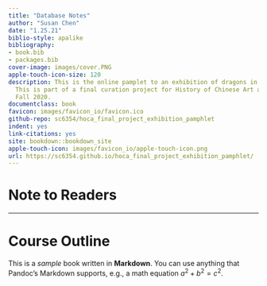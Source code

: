```yaml
--- 
title: "Database Notes"
author: "Susan Chen"
date: "1.25.21"
biblio-style: apalike
bibliography:
- book.bib
- packages.bib
cover-image: images/cover.PNG
apple-touch-icon-size: 120
description: This is the online pamplet to an exhibition of dragons in Chinese art.
  This is part of a final curation project for History of Chinese Art at NYU Shanghai
  Fall 2020.
documentclass: book
favicon: images/favicon_io/favicon.ico
github-repo: sc6354/hoca_final_project_exhibition_pamphlet
indent: yes
link-citations: yes
site: bookdown::bookdown_site
apple-touch-icon: images/favicon_io/apple-touch-icon.png
url: https://sc6354.github.io/hoca_final_project_exhibition_pamphlet/
---
```


# Note to Readers {-}

---
# Course Outline {-}

This is a _sample_ book written in **Markdown**. You can use anything that Pandoc's Markdown supports, e.g., a math equation $a^2 + b^2 = c^2$.

